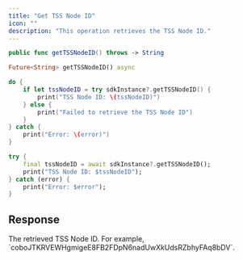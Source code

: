 ```yaml
---
title: "Get TSS Node ID"
icon: ""
description: "This operation retrieves the TSS Node ID."
---
```


<CodeGroup>

```Swift iOS
public func getTSSNodeID() throws -> String
```

```Dart Flutter
Future<String> getTSSNodeID() async
```

</CodeGroup>


<RequestExample>

```Swift iOS
do {
    if let tssNodeID = try sdkInstance?.getTSSNodeID() {
        print("TSS Node ID: \(tssNodeID)")
    } else {
        print("Failed to retrieve the TSS Node ID")
    }
} catch {
    print("Error: \(error)")
}
```

```Dart Flutter
try {
    final tssNodeID = await sdkInstance?.getTSSNodeID();
    print("TSS Node ID: $tssNodeID");
} catch (error) {
    print("Error: $error");
}
```

</RequestExample>



## Response

<ResponseField name="tssNodeID" type="string">
The retrieved TSS Node ID.
For example, `coboJTKRVEWHgmigeE8FB2FDpN6nadUwXkUdsRZbhyFAq8bDV`.
</ResponseField>
